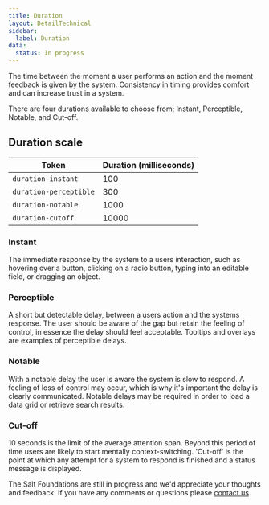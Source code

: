 ```yaml
---
title: Duration
layout: DetailTechnical
sidebar:
  label: Duration
data:
  status: In progress
---
```


The time between the moment a user performs an action and the moment feedback is given by the system. Consistency in timing provides comfort and can increase trust in a system.

There are four durations available to choose from; Instant, Perceptible, Notable, and Cut-off.

## Duration scale

| Token                  | Duration (milliseconds) |
| ---------------------- | ----------------------- |
| `duration-instant`     | 100                     |
| `duration-perceptible` | 300                     |
| `duration-notable`     | 1000                    |
| `duration-cutoff`      | 10000                   |

### Instant
The immediate response by the system to a users interaction, such as hovering over a button, clicking on a radio button, typing into an editable field, or dragging an object.

### Perceptible
A short but detectable delay, between a users action and the systems response. The user should be aware of the gap but retain the feeling of control, in essence the delay should feel acceptable. Tooltips and overlays are examples of perceptible delays.

### Notable
With a notable delay the user is aware the system is slow to respond. A feeling of loss of control may occur, which is why it's important the delay is clearly communicated. Notable delays may be required in order to load a data grid or retrieve search results.

### Cut-off
10 seconds is the limit of the average attention span. Beyond this period of time users are likely to start mentally context-switching. 'Cut-off' is the point at which any attempt for a system to respond is finished and a status message is displayed. 

<Callout title="Have some feedback?">

The Salt Foundations are still in progress and we'd appreciate your thoughts and feedback. If you have any comments or questions please [contact us](../support-and-contributions/index).

</Callout>
